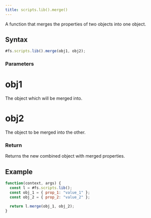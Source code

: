 ```yaml
---
title: scripts.lib().merge()
---
```


A function that merges the properties of two objects into one object.

## Syntax

```js
#fs.scripts.lib().merge(obj1, obj2);
```

### Parameters

# obj1

The object which will be merged into.

# obj2

The object to be merged into the other.

### Return

Returns the new combined object with merged properties.

## Example

```js
function(context, args) {
  const l = #fs.scripts.lib();
  const obj_1 = { prop_1: "value_1" };
  const obj_2 = { prop_2: "value_2" };

  return l.merge(obj_1, obj_2);
}
```
